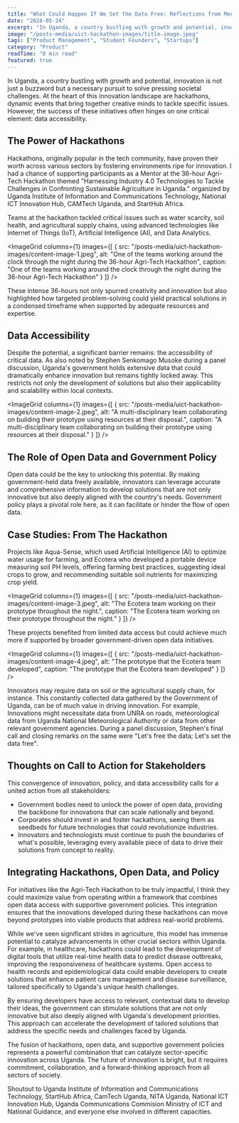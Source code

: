 ```yaml
---
title: "What Could Happen If We Set the Data Free: Reflections from Mentoring at an Industry 4.0 Hackathon in Uganda"
date: "2024-05-24" 
excerpt: "In Uganda, a country bustling with growth and potential, innovation is not just a buzzword but a necessary pursuit to solve pressing societal challenges."
image: "/posts-media/uict-hackathon-images/title-image.jpeg"
tags: ["Product Management", "Student Founders", "Startups"]
category: "Product"
readTime: "8 min read"
featured: true
---
```


In Uganda, a country bustling with growth and potential, innovation is not just a buzzword but a necessary pursuit to solve pressing societal challenges. At the heart of this innovation landscape are hackathons, dynamic events that bring together creative minds to tackle specific issues. However, the success of these initiatives often hinges on one critical element: data accessibility.

## The Power of Hackathons

Hackathons, originally popular in the tech community, have proven their worth across various sectors by fostering environments ripe for innovation. I had a chance of supporting participants as a Mentor at the 36-hour Agri-Tech Hackathon themed "Harnessing Industry 4.0 Technologies to Tackle Challenges in Confronting Sustainable Agriculture in Uganda." organized by Uganda Institute of Information and Communications Technology, National ICT Innovation Hub, CAMTech Uganda, and StartHub Africa. 

Teams at the hackathon tackled critical issues such as water scarcity, soil health, and agricultural supply chains, using advanced technologies like Internet of Things (IoT), Artificial Intelligence (AI), and Data Analytics.

<ImageGrid
  columns={1}
  images={[
    {
      src: "/posts-media/uict-hackathon-images/content-image-1.jpeg",
      alt: "One of the teams working around the clock through the night during the 36-hour Agri-Tech Hackathon",
      caption: "One of the teams working around the clock through the night during the 36-hour Agri-Tech Hackathon"
    }
  ]}
/>

These intense 36-hours not only spurred creativity and innovation but also highlighted how targeted problem-solving could yield practical solutions in a condensed timeframe when supported by adequate resources and expertise.

## Data Accessibility

Despite the potential, a significant barrier remains: the accessibility of critical data. As also noted by Stephen Senkomago Musoke during a panel discussion, Uganda's government holds extensive data that could dramatically enhance innovation but remains tightly locked away. This restricts not only the development of solutions but also their applicability and scalability within local contexts. 

<ImageGrid
  columns={1}
  images={[
    {
      src: "/posts-media/uict-hackathon-images/content-image-2.jpeg",
      alt: "A multi-disciplinary team collaborating on building their prototype using resources at their disposal.",
      caption: "A multi-disciplinary team collaborating on building their prototype using resources at their disposal."
    }
  ]}
/>

## The Role of Open Data and Government Policy

Open data could be the key to unlocking this potential. By making government-held data freely available, innovators can leverage accurate and comprehensive information to develop solutions that are not only innovative but also deeply aligned with the country's needs. Government policy plays a pivotal role here, as it can facilitate or hinder the flow of open data.

## Case Studies: From The Hackathon

Projects like Aqua-Sense, which used Artificial Intelligence (AI) to optimize water usage for farming, and Ecotera who developed a portable device measuring soil PH levels, offering farming best practices, suggesting ideal crops to grow, and recommending suitable soil nutrients for maximizing crop yield. 

<ImageGrid
  columns={1}
  images={[
    {
      src: "/posts-media/uict-hackathon-images/content-image-3.jpeg",
      alt: "The Ecotera team working on their prototype throughout the night.",
      caption: "The Ecotera team working on their prototype throughout the night."
    }
  ]}
/>

These projects benefited from limited data access but could achieve much more if supported by broader government-driven open data initiatives.

<ImageGrid
  columns={1}
  images={[
    {
      src: "/posts-media/uict-hackathon-images/content-image-4.jpeg",
      alt: "The prototype that the Ecotera team developed",
      caption: "The prototype that the Ecotera team developed"
    }
  ]}
/>

Innovators may require data on soil or the agricultural supply chain, for instance. This constantly collected data gathered by the Government of Uganda, can be of much value in driving innovation. For example, Innovations might necessitate data from UNRA on roads, meteorological data from Uganda National Meteorological Authority or data from other relevant government agencies. During a panel discussion, Stephen's final call and closing remarks on the same were "Let's free the data; Let's set the data free".

## Thoughts on Call to Action for Stakeholders

This convergence of innovation, policy, and data accessibility calls for a united action from all stakeholders:

- Government bodies need to unlock the power of open data, providing the backbone for innovations that can scale nationally and beyond. 
- Corporates should invest in and foster hackathons, seeing them as seedbeds for future technologies that could revolutionize industries. 
- Innovators and technologists must continue to push the boundaries of what's possible, leveraging every available piece of data to drive their solutions from concept to reality.

## Integrating Hackathons, Open Data, and Policy

For initiatives like the Agri-Tech Hackathon to be truly impactful, I think they could maximize value from operating within a framework that combines open data access with supportive government policies. This integration ensures that the innovations developed during these hackathons can move beyond prototypes into viable products that address real-world problems.

While we've seen significant strides in agriculture, this model has immense potential to catalyze advancements in other crucial sectors within Uganda. For example, in healthcare, hackathons could lead to the development of digital tools that utilize real-time health data to predict disease outbreaks, improving the responsiveness of healthcare systems. Open access to health records and epidemiological data could enable developers to create solutions that enhance patient care management and disease surveillance, tailored specifically to Uganda's unique health challenges.

By ensuring developers have access to relevant, contextual data to develop their ideas, the government can stimulate solutions that are not only innovative but also deeply aligned with Uganda's development priorities. This approach can accelerate the development of tailored solutions that address the specific needs and challenges faced by Uganda.

The fusion of hackathons, open data, and supportive government policies represents a powerful combination that can catalyze sector-specific innovation across Uganda. The future of innovation is bright, but it requires commitment, collaboration, and a forward-thinking approach from all sectors of society.

Shoutout to Uganda Institute of Information and Communications Technology, StartHub Africa, CamTech Uganda, NITA Uganda, National ICT Innovation Hub, Uganda Communications Commision Ministry of ICT and National Guidance, and everyone else involved in different capacities.
